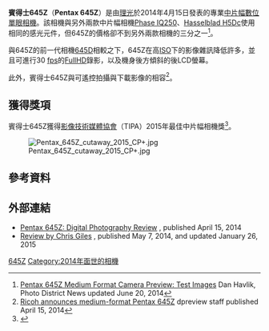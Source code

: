 {{noteTA
|1=zh-hans:宾得; zh-hk:賓得; zh-tw:賓得士
|2=zh-cn:数码单镜头反光相机;zh-hk:數碼單鏡反光相機;zh-tw:數位單眼相機;
}}
{{Infobox camera
 | camera_name      = Pentax 645Z
 | image            = DFB 2385.JPG
 | image_size       = 
 | image_alt        = 
 | caption          = 
 | maker            = [[賓得士|賓得士]]
 | type             = 
 | sensor           = <!-- Image sensor -->
 | sensor_type      = [[互補式金屬氧化物半導體|CMOS]]
 | sensor_size      = 44 x 33mm （中片幅）
 | sensor_maker     =
 | recording_medium = 雙[[SD卡|SD/SDHC/SDXC]]插槽
 | res              = 8256 x 6192 （51 MP）
 | lens_mount       = 
 | lens             = 
 | focus_type       = 
 | exposure         = 
 | flash            = 
 | flashcomp        = <!-- Flash exposure compensation -->
 | fsynch           = <!-- Flash synchronization -->
 | frame_rate       = 
 | shutter          = 
 | shutterRange     = 
 | shutter_speeds   = 1/4000 – 30秒
 | f-numbers        = 
 | metering         = 
 | emode            = <!-- Exposure modes -->
 | mmode            = <!-- Metering modes -->
 | farea            = 27點對焦點
 | fmode            = <!-- Focus modes -->
 | cont             = 每秒3幅
 | viewfinder       =  
 | ovf              = <!-- Optional viewfinders -->
 | magnification    = 0.62
 | coverage         = 98%
 | speedRange       = 100-204800
 | flbkt            = <!-- Flash bracketing -->
 | fcbkt            = <!-- Focus bracketing -->
 | WB               = 是
 | wbbkt            = <!-- White balance bracketing -->
 | brightness       = <!-- Projector brightness -->
 | imsize           = <!-- Projector image size -->
 | throwdis         = <!-- Project throw distance -->
 | prores           = <!-- Projector resolution -->
 | rearLCD          = 3.2英吋，1,037,000點
 | storage          = 
 | battery          = 
 | dimensions       = 156 x 117 x 123 mm
 | weight           = 含電池1550 g
 | price            = 
 | date             = <!-- Release date -->
 | obp              = <!-- Optional battery packs -->
 | odb              = <!-- Optional data backs -->
 | omd              = <!-- Optional motor drives -->
 | oacc             = <!-- Optional accessories -->
 | complens         = <!-- Compatible lens -->
 | compflash        = <!-- Compatible flashes -->
 | interface_AVout  = <!-- Type of video and/or audio output port(s) available (i.e. HDMI, USB, IEEE 1394) -->
 | interface_Data   = <!-- Type of port(s) available for interfacing with computers or other (i.e printers) devices (i.e. USB, IEEE 1394/Firewire, 802.11/WiFi) -->
 | body_comp-feats  = <!-- Body composition or other special features (i.e. ABS plastic, water submersible) -->
 | made_in          =
 | footnotes        =
 | exbkt            = <!-- Exposure bracketing -->
 | drbkt            = <!-- Dynamic range bracketing -->
 | drcomp           = <!-- Dynamic range compressor -->
 | iproc            = PRIME III
 | vidrecord        = <!-- Video/movie recording.  Show the video dimensions, fps, bitrate, etc. -->
}}

'''賓得士645Z'''（'''Pentax 645Z'''）是由[[理光|理光]]於2014年4月15日發表的專業[[中片幅|中片幅]][[數位單眼相機|數位單眼相機]]。該相機與另外兩款中片幅相機[[Phase_IQ250|Phase IQ250]]、[[Hasselblad_H5Dc|Hasselblad H5Dc]]使用相同的感光元件，但645Z的價格卻不到另外兩款相機的三分之一<ref>[http://www.pdnonline.com/gear/Pentax-645Z-Medium-F-11034.shtml Pentax 645Z Medium Format Camera Preview: Test Images] {{Wayback|url=http://www.pdnonline.com/gear/Pentax-645Z-Medium-F-11034.shtml |date=20140821022316 }} Dan Havlik, Photo District News updated June 20, 2014</ref>。 

與645Z的前一代相機[[賓得士645D|645D]]相較之下，645Z在高[[感光度|ISO]]下的影像雜訊降低許多，並且可進行30 [[帧率|fps]]的[[1080p|FullHD]]錄影，以及機身後方傾斜的後LCD螢幕。

此外，賓得士645Z與可遙控拍攝與下載影像的{{link-en|宾得 FluCard|Pentax FluCard}}相容<ref>[http://www.dpreview.com/articles/5406066786/ricoh-announces-medium-format-pentax-645z Ricoh announces medium-format Pentax 645Z] {{Wayback|url=http://www.dpreview.com/articles/5406066786/ricoh-announces-medium-format-pentax-645z |date=20210228003944 }} dpreview staff published April 15, 2014</ref>。

== 獲得獎項 ==
賓得士645Z獲得[[影像技術媒體協會|影像技術媒體協會]]（TIPA）2015年最佳中片幅相機獎<ref>{{cite web |url=http://www.tipa.com/english/XXV_tipa_awards_2015.html |title=XXV TIPA AWARDS (2015) |author=<!--Staff writer(s); no by-line.--> |date=2015 |website=tipa.com |publisher=[[影像技術媒體協會|Technical Image Press Association]] |access-date={{date|2015-04-14}} |archive-date=2021-02-02 |archive-url=https://web.archive.org/web/20210202124615/https://www.tipa.com/english/XXV_tipa_awards_2015.html |dead-url=no }}</ref>。

[[File:Pentax_645Z_cutaway_2015_CP+.jpg|thumb]]

== 參考資料 ==
{{reflist}}

== 外部連結 ==
{{commons category|Pentax 645Z}}
*[http://www.dpreview.com/products/pentax/slrs/pentax_645z/specifications Pentax 645Z: Digital Photography Review] {{Wayback|url=http://www.dpreview.com/products/pentax/slrs/pentax_645z/specifications |date=20160611230240 }}, published April 15, 2014
*[http://chrisgilesphotography.com/blog/pentax-645z-review-pt1-the-journey/ Review by Chris Giles] {{Wayback|url=http://chrisgilesphotography.com/blog/pentax-645z-review-pt1-the-journey/ |date=20161003124958 }}, published May 7, 2014, and updated January 26, 2015

{{Pentax DSLR Cameras}}
{{DSLR cameras with movie mode}}

[[Category:宾得数码单镜反光相机|645Z]]
[[Category:2014年面世的相機|Category:2014年面世的相機]]